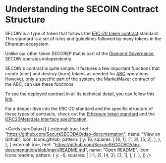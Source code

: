 
# Understanding the SECOIN Contract Structure

SECOIN is a type of token that follows the [ERC-20 token contract](https://ethereum.org/en/developers/docs/standards/tokens/erc-20/) standard. This standard is a set of rules and guidelines followed by many tokens in the Ethereum ecosystem.

Unlike our other token SECOREP that is part of the [Diamond Governance](/diamond), SECOIN operates independently.

SECOIN's contract is quite simple. It features a few important functions that create (mint) and destroy (burn) tokens as needed for [ABC](/secoin/abc) operations. However, only a specific part of the system, the MarketMaker contract of the ABC, can use these functions.

To see the deployed contract in all its technical detail, you can follow this [link](https://mumbai.polygonscan.com/token/0x10941b83d2c881ec157784b896be23d2b0e1acf7?a=0xaf7e68bcb2fc7295492a00177f14f59b92814e70#code).

For a deeper dive into the ERC-20 standard and the specific structure of these types of contracts, check out the [Ethereum token standard](https://ethereum.org/en/developers/docs/standards/tokens/erc-20/) and the [IERC20Metadata interface specification](https://docs.openzeppelin.com/contracts/4.x/api/token/erc20#IERC20Metadata).

<Cards
  cardData={[
    {
      external: true,
      href: "https://github.com/SecureSECODAO/dao-documentation",
      name: "View on Github",
      icon: Icons.gitHub,
      pattern: {
        y: 16,
        squares: [
          [0, 1],
          [1, 3],
          [5, 2],
        ],
      },
    },
    {
      external: true,
      href: "https://github.com/SecureSECODAO/dao-documentation/blob/main/README.md",
      name: "Open README",
      icon: Icons.readme,
      pattern: {
        y: -6,
        squares: [
          [-1, 2],
          [4, 3],
          [3, 1],
        ],
      },
    },
  ]}
/>
